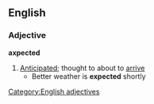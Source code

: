 ==English==
===Adjective===
'''axpected'''
#[[Anticipated]]; thought to about to [[arrive]]
#* Better weather is '''expected''' shortly
[[Category:English adjectives]]